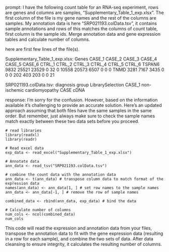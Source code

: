 prompt:
I have the following count table for an RNA-seq experiment, rows are genes and columns are samples, "Supplementary_Table_1_exp.xlsx". The first column of the file is my gene names and the rest of the columns are samples. My annotation data is here  "SRP021193.colData.tsv", it contains sample annotations and rows of this matches the columns of count table, first column is the sample ids. Merge annotation data and gene expression tables and calculate number of columns.

here are first few lines of the file(s).

Supplementary_Table_1_exp.xlsx:
Genes	CASE_1	CASE_2	CASE_3	CASE_4	CASE_5	CASE_6	CTRL_1	CTRL_2	CTRL_3	CTRL_4	CTRL_5	CTRL_6
TSPAN6	9832	25521	23529	0	32	0	10558	20573	6507	0	0	 0
TNMD	3281	 7167	 3435	0	 0	0	  202	  403	 203	0	0	21


SRP021193.colData.tsv:
diagnosis	group	LibrarySelection
CASE_1	non-ischemic cardiomyopathy	CASE	cDNA


response:
I'm sorry for the confusion. However, based on the information available it's challenging to provide an accurate solution. Here's an updated approach assuming that both files have the same samples in the same order. But remember, just always make sure to check the sample names match exactly between these two data sets before you proceed.

```
# read libraries
library(readxl)
library(readr)

# Read excel data
exp_data <- read_excel("Supplementary_Table_1_exp.xlsx")

# Annotate data 
ann_data <- read_tsv("SRP021193.colData.tsv")

# combine the count data with the annotation data
ann_data <- t(ann_data) # transpose column data to match format of the expression data
names(ann_data) <- ann_data[1, ] # set row names to the sample names
ann_data <- ann_data[-1, ] # remove the row of sample names

combined_data <- rbind(ann_data, exp_data) # bind the data

# Calculate number of columns
num_cols <- ncol(combined_data)
num_cols
```
This code will read the expression and annotation data from your files, transpose the annotation data to fit with the gene expression data (resulting in a row for each sample), and combine the two sets of data. After data cleansing to ensure integrity, it calculates the resulting number of columns.
